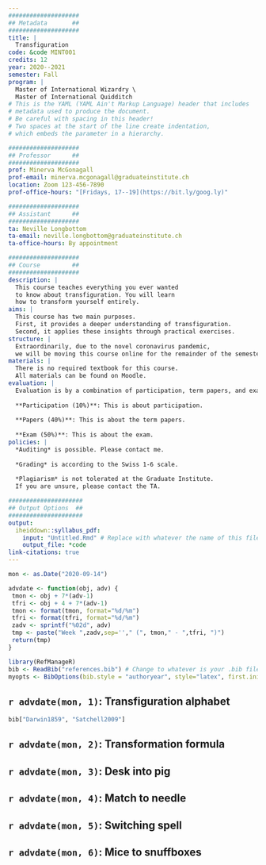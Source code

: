 ```yaml
---
####################
## Metadata       ##
####################
title: |
  Transfiguration
code: &code MINT001
credits: 12
year: 2020--2021
semester: Fall
program: |
  Master of International Wizardry \
  Master of International Quidditch
# This is the YAML (YAML Ain't Markup Language) header that includes 
# metadata used to produce the document. 
# Be careful with spacing in this header!
# Two spaces at the start of the line create indentation,
# which embeds the parameter in a hierarchy.

####################
## Professor      ##
####################
prof: Minerva McGonagall
prof-email: minerva.mcgonagall@graduateinstitute.ch
location: Zoom 123-456-7890
prof-office-hours: "[Fridays, 17--19](https://bit.ly/goog.ly)"

####################
## Assistant      ##
####################
ta: Neville Longbottom
ta-email: neville.longbottom@graduateinstitute.ch
ta-office-hours: By appointment

####################
## Course         ##
####################
description: |
  This course teaches everything you ever wanted
  to know about transfiguration. You will learn
  how to transform yourself entirely.
aims: |
  This course has two main purposes.
  First, it provides a deeper understanding of transfiguration.
  Second, it applies these insights through practical exercises.
structure: |
  Extraordinarily, due to the novel coronavirus pandemic, 
  we will be moving this course online for the remainder of the semester.
materials: |
  There is no required textbook for this course.
  All materials can be found on Moodle.
evaluation: |
  Evaluation is by a combination of participation, term papers, and exam.
  
  **Participation (10%)**: This is about participation.
  
  **Papers (40%)**: This is about the term papers.
  
  **Exam (50%)**: This is about the exam.
policies: |
  *Auditing* is possible. Please contact me.
  
  *Grading* is according to the Swiss 1-6 scale.
  
  *Plagiarism* is not tolerated at the Graduate Institute. 
  If you are unsure, please contact the TA.

#####################
## Output Options  ##
#####################
output:
  iheiddown::syllabus_pdf:
    input: "Untitled.Rmd" # Replace with whatever the name of this file is, e.g. "MINT001.Rmd"
    output_file: *code
link-citations: true
---
```


```r
mon <- as.Date("2020-09-14")

advdate <- function(obj, adv) {
 tmon <- obj + 7*(adv-1)
 tfri <- obj + 4 + 7*(adv-1)
 tmon <- format(tmon, format="%d/%m")
 tfri <- format(tfri, format="%d/%m")
 zadv <- sprintf("%02d", adv)
 tmp <- paste("Week ",zadv,sep=''," (", tmon," - ",tfri, ")")
 return(tmp)
}

library(RefManageR)
bib <- ReadBib("references.bib") # Change to whatever is your .bib file
myopts <- BibOptions(bib.style = "authoryear", style="latex", first.inits=FALSE, max.names = 20)
```

##  `r advdate(mon, 1)`: Transfiguration alphabet {-}

```r
bib["Darwin1859", "Satchell2009"]
```

##  `r advdate(mon, 2)`: Transformation formula {-}

##  `r advdate(mon, 3)`: Desk into pig {-}

##  `r advdate(mon, 4)`: Match to needle {-}

##  `r advdate(mon, 5)`: Switching spell {-}

##  `r advdate(mon, 6)`: Mice to snuffboxes {-}